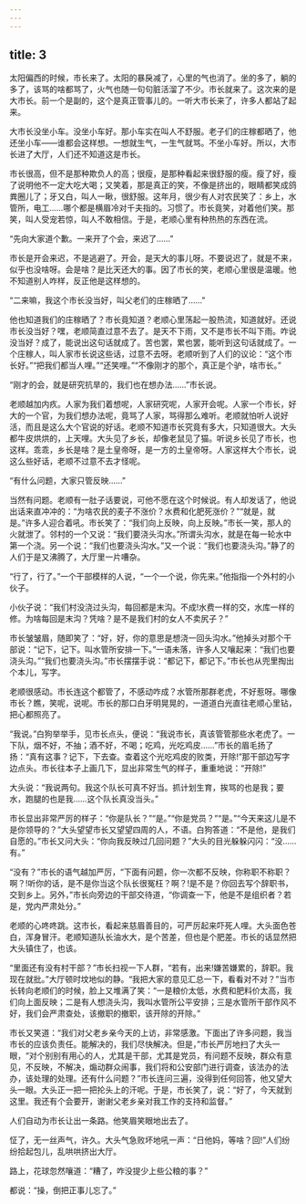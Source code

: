```yaml
---
---
---
```

title: 3
---



太阳偏西的时候，市长来了。太阳的暴戾减了，心里的气也消了。坐的多了，躺的多了，该骂的啥都骂了，火气也随一句句脏活溜了不少。市长就来了。这次来的是大市长。前一个是副的，这个是真正管事儿的。一听大市长来了，许多人都站了起来。

大市长没坐小车。没坐小车好。那小车实在叫人不舒服。老子们的庄稼都晒了，他还坐小车——谁都会这样想。一想就生气，一生气就骂。不坐小车好。所以，大市长进了大厅，人们还不知道这是市长。

市长很高，但不是那种欺负人的高；很瘦，是那种看起来很舒服的瘦。瘦了好，瘦了说明他不一定大吃大喝；又笑着，那是真正的笑，不像是挤出的，眼睛都笑成鸽粪圈儿了；牙又白，叫人一瞅，很舒服。这年月，很少有人对农民笑了：乡上，水管所，电工……哪个都是横眉冷对千夫指的。习惯了。市长竟笑，对着他们笑。那笑，叫人受宠若惊，叫人不敢相信。于是，老顺心里有种热热的东西在流。

“先向大家道个歉。一来开了个会，来迟了……”

市长是开会来迟，不是逃避了。开会，是天大的事儿呀。不要说迟了，就是不来，似乎也没啥呀。会是啥？是比天还大的事。因了市长的笑，老顺心里很是温暖。他不知道别人咋样，反正他是这样想的。

“二来嘛，我这个市长没当好，叫父老们的庄稼晒了……”

他也知道我们的庄稼晒了？市长竟知道？老顺心里荡起一股热流，知道就好。还说市长没当好？嘿，老顺简直过意不去了。是天不下雨，又不是市长不叫下雨。咋说没当好？成了，能说出这句话就成了。苦也罢，累也罢，能听到这句话就成了。一个庄稼人，叫人家市长说这些话，过意不去呀。老顺听到了人们的议论：“这个市长好。”“把我们都当人哩。”“还笑哩。”“不像刚才的那个，真正是个驴，啥市长。”

“刚才的会，就是研究抗旱的，我们也在想办法……”市长说。

老顺越加内疚。人家为我们着想呢，人家研究呢，人家开会呢。人家一个市长，好大的一个官，为我们想办法呢，竟骂了人家，骂得那么难听。老顺就怕听人说好活，而且是这么大个官说的好话。老顺不知道市长究竟有多大，只知道很大。大头都牛皮烘烘的，上天哩。大头见了乡长，却像老鼠见了猫。听说乡长见了市长，也这样。乖乖，乡长是啥？是土皇帝呀，是一方的土皇帝呀。人家这样大个市长，说这么些好话，老顺不过意不去才怪呢。

“有什么问题，大家只管反映……”

当然有问题。老顺有一肚子话要说，可他不愿在这个时候说。有人却发话了，他说出话来直冲冲的：“为啥农民的麦子不涨价？水费和化肥死涨价？”“就是，就是。”许多人迎合着吼。市长笑了：“我们向上反映，向上反映。”市长一笑，那人的火就泄了。邻村的一个又说：“我们要浇头沟水。”所谓头沟水，就是在每一轮水中第一个浇。另一个说：“我们也要浇头沟水。”又一个说：“我们也要浇头沟。”静了的人们于是又沸腾了，大厅里一片嘈杂。

“行了，行了。”一个干部模样的人说，“一个一个说，你先来。”他指指一个外村的小伙子。

小伙子说：“我们村没浇过头沟，每回都是末沟。不成!水费一样的交，水库一样的修。为啥每回是末沟？凭啥？是不是我们村的女人不卖尻子？”

市长皱皱眉，随即笑了：“好，好，你的意思是想浇一回头沟水。”他掉头对那个干部说：“记下，记下。叫水管所安排一下。”一语未落，许多人又嚷起来：“我们也要浇头沟。”“我们也要浇头沟。”市长摆摆手说：“都记下，都记下。”市长也从兜里掏出个本儿，写字。

老顺很感动。市长连这个都管了，不感动咋成？水管所那群老虎，不好惹呀。哪像市长？瞧，笑呢，说呢。市长的那口白牙明晃晃的，一道道白光直往老顺心里钻，把心都照亮了。

“我说。”白狗举举手，见市长点头，便说：“我说市长，真该管管那些水老虎了。一下队，烟不好，不抽；酒不好，不喝；吃鸡，光吃鸡皮……”市长的眉毛扬了扬：“真有这事？记下，下去查。查着这个光吃鸡皮的败类，开除!”那干部边写字边点头。市长往本子上画几下，显出非常生气的样子，重重地说：“开除!”

大头说：“我说两句。我这个队长可真不好当。抓计划生育，挨骂的也是我；要水，跑腿的也是我……这个队长真没当头。”

市长显出非常严厉的样子：“你是队长？”“是。”“你是党员？”“是。”“今天来这儿是不是你领导的？”大头望望市长又望望四周的人，不语。白狗答道：“不是他，是我们自愿的。”市长又问大头：“你向我反映过几回问题？”大头的目光躲躲闪闪：“没……有。”

“没有？”市长的语气越加严厉，“下面有问题，你一次都不反映，你称职不称职？啊？!听你的话，是不是你当这个队长很冤枉？啊？!是不是？你回去写个辞职书，交到乡上。另外，”市长向旁边的干部交待道，“你调查一下，他是不是组织者？若是，党内严肃处分。”

老顺的心咚咚跳。这市长，看起来慈眉善目的，可严厉起来吓死人哩。大头面色苍白，浑身冒汗。老顺知道队长油水大，是个苦差，但也是个肥差。市长的话显然把大头镇住了，也该。

“里面还有没有村干部？”市长扫视一下人群，“若有，出来!嫌苦嫌累的，辞职。我现在就批。”大厅顿时坟地似的静。“我把大家的意见汇总一下，看看对不对？”当市长转向老顺们的时候，脸上又堆满了笑：“一是粮价太低，水费和肥料价太高，我们向上面反映；二是有人想浇头沟，我叫水管所公平安排；三是水管所干部作风不好，我们会严肃查处，该撤职的撤职，该开除的开除。”

市长又笑道：“我们对父老乡亲今天的上访，非常感激。下面出了许多问题，我当市长的应该负责任。能解决的，我们尽快解决。但是，”市长严厉地扫了大头一眼，“对个别别有用心的人，尤其是干部，尤其是党员，有问题不反映，群众有意见，不反映，不解决，煽动群众闹事，我们将和公安部门进行调查，该法办的法办，该处理的处理。还有什么问题？”市长连问三遍，没得到任何回答，他又望大头一眼。大头正一把一把抡头上的汗呢。于是，市长笑了，说：“好了，今天就到这里。我还有个会要开，谢谢父老乡亲对我工作的支持和监督。”

人们自动为市长让出一条路。他笑眉笑眼地出去了。

怔了，无一丝声气，许久。大头气急败坏地吼一声：“日他妈，等啥？回!”人们纷纷拾起包儿，乱哄哄挤出大厅。

路上，花球忽然嚷道：“糟了，咋没提少上些公粮的事？”

都说：“操，倒把正事儿忘了。”